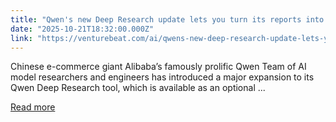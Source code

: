 ```yaml
---
title: "Qwen's new Deep Research update lets you turn its reports into webpages, podcasts in seconds"
date: "2025-10-21T18:32:00.000Z"
link: "https://venturebeat.com/ai/qwens-new-deep-research-update-lets-you-turn-its-reports-into-webpages"
---
```


Chinese e-commerce giant Alibaba’s famously prolific Qwen Team of AI model researchers and engineers has introduced a major expansion to its Qwen Deep Research tool, which is available as an optional ...

[Read more](https://venturebeat.com/ai/qwens-new-deep-research-update-lets-you-turn-its-reports-into-webpages)
